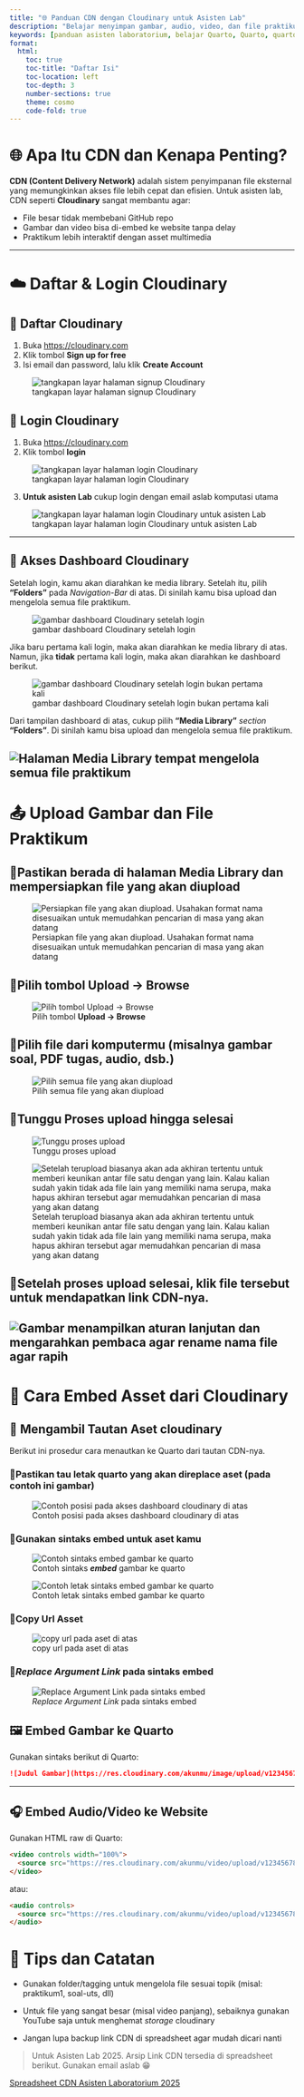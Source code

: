 ```yaml
---
title: "🌐 Panduan CDN dengan Cloudinary untuk Asisten Lab"
description: "Belajar menyimpan gambar, audio, video, dan file praktikum secara efisien menggunakan Cloudinary. Panduan CDN ini cocok untuk asisten laboratorium matematika, statistika, dan aktuaria."
keywords: [panduan asisten laboratorium, belajar Quarto, Quarto, quarto untuk asisten lab,cdn cloudinary, cara simpan gambar di cloud, cloudinary untuk praktikum, embed asset dari cloud, panduan cloudinary indonesia]
format:
  html:
    toc: true
    toc-title: "Daftar Isi"
    toc-location: left
    toc-depth: 3
    number-sections: true
    theme: cosmo
    code-fold: true
---
```


# 🌐 Apa Itu CDN dan Kenapa Penting?

**CDN (Content Delivery Network)** adalah sistem penyimpanan file eksternal yang memungkinkan akses file lebih cepat dan efisien. Untuk asisten lab, CDN seperti **Cloudinary** sangat membantu agar:

- File besar tidak membebani GitHub repo
- Gambar dan video bisa di-embed ke website tanpa delay
- Praktikum lebih interaktif dengan asset multimedia

---

# ☁️ Daftar & Login Cloudinary

::: {.panel-tabset}

## 🔹 Daftar Cloudinary

1. Buka [https://cloudinary.com](https://cloudinary.com)
2. Klik tombol **Sign up for free**
3. Isi email dan password, lalu klik **Create Account**

![tangkapan layar halaman signup Cloudinary](https://res.cloudinary.com/tahun2025/image/upload/v1746771733/cloudinary-signup_geekqd.png)

## 🔹 Login Cloudinary

1. Buka [https://cloudinary.com](https://cloudinary.com)
2. Klik tombol **login**

![tangkapan layar halaman login Cloudinary](https://res.cloudinary.com/tahun2025/image/upload/v1746771732/cloudinary-login-1_gcwjjm.png)


3. **Untuk asisten Lab** cukup login dengan email aslab komputasi utama

![tangkapan layar halaman login Cloudinary untuk asisten Lab](https://res.cloudinary.com/tahun2025/image/upload/v1746771731/cloudinary-login-2_h5ekst.png)

:::

---

## 🔹 Akses Dashboard Cloudinary

Setelah login, kamu akan diarahkan ke media library. Setelah itu, pilih **"Folders"** pada *Navigation-Bar* di atas. Di sinilah kamu bisa upload dan mengelola semua file praktikum.

![gambar dashboard Cloudinary setelah login](https://res.cloudinary.com/tahun2025/image/upload/v1746771734/cloudinary-dashboard-1_uk3ilh.png)


Jika baru pertama kali login, maka akan diarahkan ke media library di atas. Namun, jika **tidak** pertama kali login, maka akan diarahkan ke dashboard berikut.

![gambar dashboard Cloudinary setelah login bukan pertama kali](https://res.cloudinary.com/tahun2025/image/upload/v1746771730/cloudinary-dashboard-2_dsezff.png)


Dari tampilan dashboard di atas, cukup pilih **"Media Library"** *section* **"Folders"**. Di sinilah kamu bisa upload dan mengelola semua file praktikum.


![Halaman **Media Library** tempat mengelola semua file praktikum](https://res.cloudinary.com/tahun2025/image/upload/v1746771729/cloudinary-media-library_gjktcj.png) 
---

# 📤 Upload Gambar dan File Praktikum

## 🔹Pastikan berada di halaman **Media Library** dan mempersiapkan file yang akan diupload

![Persiapkan file yang akan diupload. Usahakan format nama disesuaikan untuk memudahkan pencarian di masa yang akan datang](https://res.cloudinary.com/tahun2025/image/upload/v1746772866/cloudinary-unggah-1_v8qp39.png)

## 🔹Pilih tombol **Upload → Browse**

![Pilih tombol **Upload → Browse**](https://res.cloudinary.com/tahun2025/image/upload/v1746772871/cloudinary-unggah-2_louiik.png)


## 🔹Pilih file dari komputermu (misalnya gambar soal, PDF tugas, audio, dsb.)

![Pilih semua file yang akan diupload](https://res.cloudinary.com/tahun2025/image/upload/v1746778505/cloudinary-unggah-3_oumwlh.png)

## 🔹Tunggu Proses upload hingga selesai 

![Tunggu proses upload](https://res.cloudinary.com/tahun2025/image/upload/v1746772874/cloudinary-unggah-4_vcnz9h.png)


![Setelah terupload biasanya akan ada akhiran tertentu untuk memberi keunikan antar file satu dengan yang lain. Kalau kalian sudah yakin tidak ada file lain yang memiliki nama serupa, maka hapus akhiran tersebut agar memudahkan pencarian di masa yang akan datang](https://res.cloudinary.com/tahun2025/image/upload/v1746772874/cloudinary-unggah-5_inseor.png)

## 🔹Setelah proses upload selesai, klik file tersebut untuk mendapatkan link CDN-nya.
![Gambar menampilkan aturan lanjutan dan mengarahkan pembaca agar rename nama file agar rapih](https://res.cloudinary.com/tahun2025/image/upload/v1746772867/cloudinary-unggah-6_jpz0eq.png)
---

# 🔗 Cara Embed Asset dari Cloudinary

## 🤔 Mengambil Tautan Aset cloudinary
Berikut ini prosedur cara menautkan ke Quarto dari tautan CDN-nya.

### 🔹Pastikan tau letak quarto yang akan di**replace** aset (pada contoh ini gambar)
![Contoh posisi pada akses dashboard cloudinary di atas](https://res.cloudinary.com/tahun2025/image/upload/v1746778504/cloudinary-prosedur-1_mlhhyp.png)

### 🔹Gunakan sintaks embed untuk aset kamu
![Contoh sintaks ***embed*** gambar ke quarto](https://res.cloudinary.com/tahun2025/image/upload/v1746772730/cloudinary-prosedur-2_h3d5jr.png)

![Contoh letak sintaks embed gambar ke quarto](https://res.cloudinary.com/tahun2025/image/upload/v1746778504/cloudinary-prosedur-3_wh6hic.png)

### 🔹Copy Url Asset
![copy url pada aset di atas](https://res.cloudinary.com/tahun2025/image/upload/v1746778505/cloudinary-prosedur-4_allwjn.png)

### 🔹*Replace Argument Link* pada sintaks embed
![*Replace Argument Link* pada sintaks embed](https://res.cloudinary.com/tahun2025/image/upload/v1746778507/cloudinary-prosedur-5_hcm2ui.png)


## 🖼️ Embed Gambar ke Quarto

Gunakan sintaks berikut di Quarto:

```markdown
![Judul Gambar](https://res.cloudinary.com/akunmu/image/upload/v1234567890/namafile.jpg)
```
---

## 🎧 Embed Audio/Video ke Website
Gunakan HTML raw di Quarto:

```html
<video controls width="100%">
  <source src="https://res.cloudinary.com/akunmu/video/upload/v1234567890/video.mp4" type="video/mp4">
</video>
```

atau:
```html
<audio controls>
  <source src="https://res.cloudinary.com/akunmu/video/upload/v1234567890/audio.mp3" type="audio/mpeg">
</audio>
```

# 📝 Tips dan Catatan
- Gunakan folder/tagging untuk mengelola file sesuai topik (misal: praktikum1, soal-uts, dll)

- Untuk file yang sangat besar (misal video panjang), sebaiknya gunakan YouTube saja untuk menghemat *storage* cloudinary

- Jangan lupa backup link CDN di spreadsheet agar mudah dicari nanti

> Untuk Asisten Lab 2025. Arsip Link CDN tersedia di spreadsheet berikut. Gunakan email aslab 😁

[Spreadsheet CDN Asisten Laboratorium 2025](https://docs.google.com/spreadsheets/d/1U-e8hTvX_tvoeFSNIL-DAnbBbYARfishK5DshVwm2hk/edit?usp=sharing)


